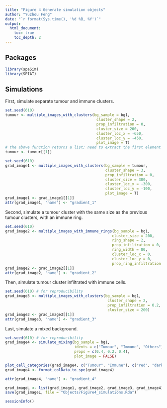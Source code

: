 ```yaml
---
title: "Figure 4 Generate simulation objects"
author: "Yuzhou Feng"
date: "`r format(Sys.time(), '%d %B, %Y')`"
output:
  html_document:
    toc: true
    toc_depth: 2
---
```


## Packages

```r
library(spaSim)
library(SPIAT)
```

## Simulations

First, simulate separate tumour and immune clusters.

```r
set.seed(610)
tumour <- multiple_images_with_clusters(bg_sample = bg1, 
                                         cluster_shape = 2, 
                                         prop_infiltration = 0, 
                                         cluster_size = 200, 
                                         cluster_loc_x = -650, 
                                         cluster_loc_y = -450,
                                         plot_image = T)
# the above function returns a list; need to extract the first element as the image
tumour <- tumour[[1]] 

set.seed(610)
grad_image1 <- multiple_images_with_clusters(bg_sample = tumour,
                                             cluster_shape = 3, 
                                             prop_infiltration = 0, 
                                             cluster_size = 300, 
                                             cluster_loc_x = -300,
                                             cluster_loc_y = -100,
                                             plot_image = T)
grad_image1 <- grad_image1[[1]]
attr(grad_image1, "name") <- "gradient_1"
```

Second, simulate a tumour cluster with the same size as the previous tumour clusters, with an immune ring.

```r
set.seed(610)
grad_image2 <- multiple_images_with_immune_rings(bg_sample = bg1,
                                                cluster_size = 200,
                                                ring_shape = 2,
                                                prop_infiltration = 0,
                                                ring_width = 80,
                                                cluster_loc_x = 0,
                                                cluster_loc_y = 0,
                                                prop_ring_infiltration = 0)
grad_image2 <- grad_image2[[1]]
attr(grad_image2, "name") <- "gradient_2"
```

Then, simulate tumour cluster infiltrated with immune cells.

```r
set.seed(610) # for reproducibility
grad_image3 <- multiple_images_with_clusters(bg_sample = bg1, 
                                              cluster_shape = 2, 
                                              prop_infiltration = 0.2,
                                              cluster_size = 200)
grad_image3 <- grad_image3[[1]]
attr(grad_image3, "name") <- "gradient_3"
```

Last, simulate a mixed background.

```r
set.seed(610) # for reproducibility
grad_image4 <- simulate_mixing(bg_sample = bg1, 
                               idents = c("Tumour", "Immune", "Others"),
                               props = c(0.4, 0.2, 0.4), 
                               plot_image = FALSE)

plot_cell_categories(grad_image4, c("Tumour", "Immune"), c("red", "darkgreen"), "Cell.Type")
grad_image4 <- format_colData_to_spe(grad_image4)

attr(grad_image4, "name") <- "gradient_4"
```

```r
grad_imageL <- list(grad_image1, grad_image2, grad_image3, grad_image4)
save(grad_imageL, file = "Objects/Figure4_simulations.Rda")
```

```r
sessionInfo()
```
